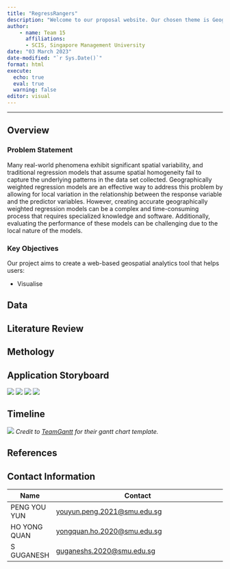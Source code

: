 ```yaml
---
title: "RegressRangers"
description: "Welcome to our proposal website. Our chosen theme is Geographically Weighted Regression Models."
author:
    - name: Team 15
      affiliations:
      - SCIS, Singapore Management University 
date: "03 March 2023"
date-modified: "`r Sys.Date()`"
format: html
execute: 
  echo: true
  eval: true
  warning: false
editor: visual
---
```


<hr>

::: panel-tabset
## Overview

### Problem Statement

Many real-world phenomena exhibit significant spatial variability, and traditional regression models that assume spatial homogeneity fail to capture the underlying patterns in the data set collected. Geographically weighted regression models are an effective way to address this problem by allowing for local variation in the relationship between the response variable and the predictor variables. However, creating accurate geographically weighted regression models can be a complex and time-consuming process that requires specialized knowledge and software. Additionally, evaluating the performance of these models can be challenging due to the local nature of the models.

### Key Objectives

Our project aims to create a web-based geospatial analytics tool that helps users:

-   Visualise

## Data

## Literature Review

## Methology

## Application Storyboard

![](images/photo_2_2023-03-03_16-12-09.jpg) ![](images/photo_4_2023-03-03_16-12-09.jpg) ![](images/photo_1_2023-03-03_16-12-09.jpg) ![](images/photo_3_2023-03-03_16-12-09.jpg)

## Timeline

*![](images/timeline.png) Credit to [TeamGantt](https://www.teamgantt.com/h2) for their gantt chart template.*

## References

## Contact Information

| Name         | Contact                                                            |
|--------------|--------------------------------------------------------------------|
| PENG YOU YUN | [youyun.peng.2021\@smu.edu.sg](mailto:youyun.peng.2021@smu.edu.sg) |
| HO YONG QUAN | [yongquan.ho.2020\@smu.edu.sg](mailto:yongquan.ho.2020@smu.edu.sg) |
| S GUGANESH   | [guganeshs.2020\@smu.edu.sg](mailto:guganeshs.2020@smu.edu.sg)     |
:::
